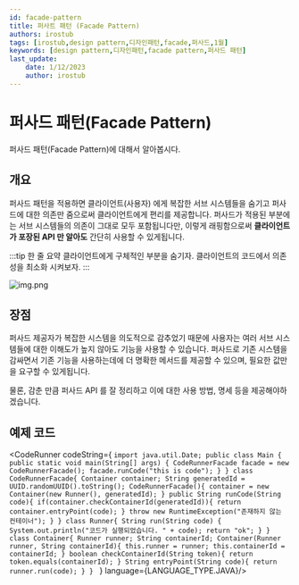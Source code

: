 ```yaml
---
id: facade-pattern
title: 퍼사트 패턴 (Facade Pattern)
authors: irostub
tags: [irostub,design pattern,디자인패턴,facade,퍼사드,1월]
keywords: [design pattern,디자인패턴,facade pattern,퍼사드 패턴]
last_update:
    date: 1/12/2023
    author: irostub
---
```

# 퍼사드 패턴(Facade Pattern)
퍼사드 패턴(Facade Pattern)에 대해서 알아봅시다.

## 개요
퍼사드 패턴을 적용하면 클라이언트(사용자) 에게 복잡한 서브 시스템들을 숨기고 퍼사드에 대한 의존만 줌으로써 클라이언트에게 편리를 제공합니다.
퍼사드가 적용된 부분에는 서브 시스템들의 의존이 그대로 모두 포함됩니다만, 이렇게 래핑함으로써 **클라이언트가 포장된 API 만 알아도** 간단히 사용할 수 있게됩니다.

:::tip 한 줄 요약
클라이언트에게 구체적인 부분을 숨기자. 클라이언트의 코드에서 의존성을 최소화 시켜보자.
:::

![img.png](img.png)

## 장점

퍼사드 제공자가 복잡한 시스템을 의도적으로 감추었기 때문에 사용자는 여러 서브 시스템들에 대한 이해도가 높지 않아도 기능을 사용할 수 있습니다. 
퍼사드로 기존 시스템을 감싸면서 기존 기능을 사용하는데에 더 명확한 메서드를 제공할 수 있으며, 필요한 값만을 요구할 수 있게됩니다.  

물론, 감춘 만큼 퍼사드 API 를 잘 정리하고 이에 대한 사용 방법, 명세 등을 제공해야하겠습니다.

## 예제 코드

<CodeRunner codeString={
`import java.util.Date;
public class Main {
    public static void main(String[] args) {
        CodeRunnerFacade facade = new CodeRunnerFacade();
        facade.runCode("this is code");
    }
}
class CodeRunnerFacade{
    Container container;
    String generatedId = UUID.randomUUID().toString();
    CodeRunnerFacade(){
        container = new Container(new Runner(), generatedId);
    }
    public String runCode(String code){
        if(container.checkContainerId(generatedId)){
            return container.entryPoint(code);
        }
        throw new RuntimeException("존재하지 않는 컨테이너");
    }
}
class Runner{
    String run(String code) {
        System.out.println("코드가 실행되었습니다. " + code);
        return "ok";
    }
}
class Container{
    Runner runner;
    String containerId;
    Container(Runner runner, String containerId){
        this.runner = runner;
        this.containerId = containerId;
    }
    boolean checkContainerId(String token){
        return token.equals(containerId);
    }
    String entryPoint(String code){
        return runner.run(code);
    }
}
`
}  language={LANGUAGE_TYPE.JAVA}/>